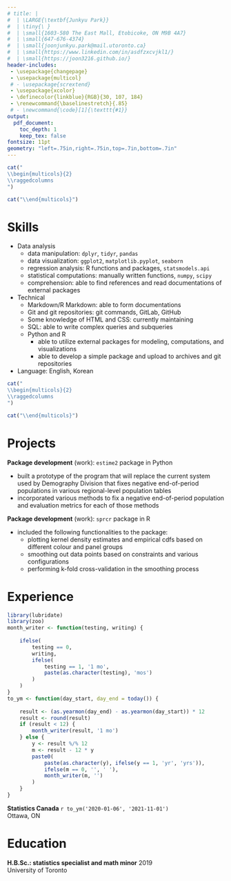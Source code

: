 ```yaml
---
# title: |
#  | \LARGE{\textbf{Junkyu Park}}
#  | \tiny{\ }
#  | \small{1603-580 The East Mall, Etobicoke, ON M9B 4A7}
#  | \small{647-676-4374}
#  | \small{joonjunkyu.park@mail.utoronto.ca}
#  | \small{https://www.linkedin.com/in/asdfzxcvjkl1/}
#  | \small{https://joon3216.github.io/}
header-includes:
 - \usepackage{changepage}
 - \usepackage{multicol}
 # - \usepackage{scrextend}
 - \usepackage{xcolor}
 - \definecolor{linkblue}{RGB}{30, 107, 184}
 - \renewcommand{\baselinestretch}{.85}
 # - \newcommand{\code}[1]{\texttt{#1}}
output: 
  pdf_document:
    toc_depth: 1
    keep_tex: false
fontsize: 11pt
geometry: "left=.75in,right=.75in,top=.7in,bottom=.7in"
---
```


<!-- Last updated: 2021-01-22 -->


```r
cat("
\\begin{multicols}{2}
\\raggedcolumns
")
```

\begin{minipage}{\linewidth}
\LARGE{\textbf{Junkyu Park}}
\end{minipage}

\begin{minipage}{\linewidth}
\begingroup
\fontsize{10pt}{10pt}
\texttt{joonjunkyu.park@alum.utoronto.ca}

\texttt{\textcolor{linkblue}{\url{https://www.linkedin.com/in/asdfzxcvjkl1/}}}

\texttt{\textcolor{linkblue}{\url{https://joon3216.github.io/}}}
\endgroup
\end{minipage}


```r
cat("\\end{multicols}")
```

# Skills

* Data analysis
    + data manipulation: `dplyr`, `tidyr`, `pandas`
    + data visualization: `ggplot2`, `matplotlib.pyplot`, `seaborn`
    + regression analysis: R functions and packages, `statsmodels.api`
    + statistical computations: manually written functions, `numpy`, `scipy`
    + comprehension: able to find references and read documentations of external packages
* Technical
    + Markdown/R Markdown: able to form documentations
    + Git and git repositories: git commands, GitLab, GitHub
    + Some knowledge of HTML and CSS: currently maintaining \textcolor{linkblue}{\href{https://joon3216.github.io/}{\texttt{joon3216.github.io}}}
    + SQL: able to write complex queries and subqueries
    + Python and R
        + able to utilize external packages for modeling, computations, and visualizations
        + able to develop a simple package and upload to archives and git repositories
* Language: English, Korean

```r
cat("
\\begin{multicols}{2}
\\raggedcolumns
")
```

<!-- \begin{minipage}{.99\linewidth} -->
<!--     \textbf{Data analysis} -->
<!--         \begin{itemize} -->
<!--             \item Data manipulation -->
<!--                 \begin{itemize} -->
<!--                     \item \texttt{pandas}, \texttt{patsy} -->
<!--                     \item \texttt{dplyr}, \texttt{tidyr} -->
<!--                     \item SQL queries -->
<!--                 \end{itemize} -->
<!--             \item Data visualization -->
<!--                 \begin{itemize} -->
<!--                     \item \texttt{matplotlib.pyplot}, \texttt{seaborn} -->
<!--                     \item \texttt{ggplot2} -->
<!--                 \end{itemize} -->
<!--             \item Regression analysis -->
<!--                 \begin{itemize} -->
<!--                     \item \texttt{statsmodels.api} -->
<!--                 \end{itemize} -->
<!--             \item Statistical computations -->
<!--                 \begin{itemize} -->
<!--                     \item \texttt{numpy}, \texttt{scipy} -->
<!--                 \end{itemize} -->
<!--         \end{itemize} -->
<!--     \smallskip -->
<!--     \textbf{Languages} -->
<!--         \begin{itemize} -->
<!--             \item English -->
<!--             \item Korean -->
<!--         \end{itemize} -->
<!-- \end{minipage} -->

<!-- \begin{minipage}{.99\linewidth} -->
<!--     \textbf{Technical} -->
<!--         \begin{itemize} -->
<!--             \item Markdown/R Markdown -->
<!--                 \begin{itemize} -->
<!--                     \item able to integrate dynamic badges supported by Travis CI and Codecov.io -->
<!--                 \end{itemize} -->
<!--             \item Some knowledge of HTML and CSS -->
<!--                 \begin{itemize} -->
<!--                     \item currently maintaining \textcolor{linkblue}{\href{https://joon3216.github.io/}{joon3216.github.io}} -->
<!--                 \end{itemize} -->
<!--             \item PostgreSQL -->
<!--                 \begin{itemize} -->
<!--                     \item able to use keywords such as \texttt{unnest}, \texttt{array}, and \texttt{information\_schema} -->
<!--                     \item able to join tables and write subqueries -->
<!--                 \end{itemize} -->
<!--             \item Python -->
<!--                 \begin{itemize} -->
<!--                     \item currently maintaining \textcolor{linkblue}{\href{https://github.com/joon3216/statspark}{\texttt{statspark}}} and \textcolor{linkblue}{\href{https://github.com/joon3216/sudsoln}{\texttt{sudsoln}}} packages -->
<!--                 \end{itemize} -->
<!--             \item R -->
<!--             \begin{itemize} -->
<!--                 \item currently maintaining \textcolor{linkblue}{\href{https://github.com/joon3216/funpark}{\texttt{funpark}}} package -->
<!--             \end{itemize} -->
<!--         \end{itemize} -->
<!-- \end{minipage} -->

```r
cat("\\end{multicols}")
```


# Projects

**Package development** (work): `estime2` package in Python

* built a prototype of the program that will replace the current system used by Demography Division that fixes negative end-of-period populations in various regional-level population tables
* incorporated various methods to fix a negative end-of-period population and evaluation metrics for each of those methods


**Package development** (work): `sprcr` package in R

* included the following functionalities to the package:
    + plotting kernel density estimates and empirical cdfs based on different colour and panel groups
    + smoothing out data points based on constraints and various configurations
    + performing k-fold cross-validation in the smoothing process

<!-- **Modeling** (personal): credit card fraud detection -->

<!-- * built statistical models and wrote an \textcolor{linkblue}{\href{https://joon3216.github.io/projects/2019/creditcardfraud/analysis}{analysis}} about the data and the detection of fraudulent credit card uses -->
<!-- * built a model that is expected to achieve an accuracy of 97.105% and a true positive rate of 87.204% for every 6-hour worth of transaction data with the current model and the training set -->



# Experience

<!-- **Volunteer note-taker** \hspace*{\fill} Sep 2016 - Apr 2019   -->
<!-- University of Toronto Accessibility Services \hspace*{\fill} 2 years 8 months -->

<!-- * volunteered as a note-taker for students with disabilities -->

<!-- \smallskip -->

```r
library(lubridate)
library(zoo)
month_writer <- function(testing, writing) {
  
    ifelse(
        testing == 0,
        writing,
        ifelse(
            testing == 1, '1 mo', 
            paste(as.character(testing), 'mos')
        )
    )
}
to_ym <- function(day_start, day_end = today()) {
  
    result <- (as.yearmon(day_end) - as.yearmon(day_start)) * 12
    result <- round(result)
    if (result < 12) {
        month_writer(result, '1 mo')
    } else {
        y <- result %/% 12
        m <- result - 12 * y
        paste0(
            paste(as.character(y), ifelse(y == 1, 'yr', 'yrs')),
            ifelse(m == 0, '', ' '),
            month_writer(m, '')
        )
    }
}
```

**Statistics Canada** \hspace*{\fill} `r to_ym('2020-01-06', '2021-11-01')`  
\hspace*{\fill} Ottawa, ON

\begin{adjustwidth}{0.5cm}{}
\textbf{Methodologist} (MA-02) \hspace*{\fill} Oct 2021 - Present $\cdot$ `r to_ym('2021-10-18')`

\begin{itemize}
\tightlist
\item
 wrote documentations on various topics and ideas in statistics and computations
\item
 conducted analysis and modeling requested by clients and/or senior methodologists
\item
 developed, and maintaining, packages written in R and Python
\end{itemize}

\textbf{Methodologist} (MA-01) \hspace*{\fill} Jan 2020 - Oct 2021 $\cdot$ `r to_ym('2020-01-06', '2021-11-01')`  
\end{adjustwidth}

<!-- **Methodologist** (MA-02) \hspace*{\fill} Oct 2021 - Present $\cdot$ `r to_ym('2021-10-18')`   -->
<!-- Statistics Canada \hspace*{\fill} Ottawa, ON -->

<!-- * wrote documentations on various topics and ideas in statistics and computations -->
<!-- * conducted analysis and modeling requested by clients and/or senior methodologists -->
<!-- * developed, and maintaining, packages wrtten in R and Python -->

<!-- # Awards -->

<!-- * Dean's List Scholar \hspace*{\fill} 2013 - 2014, 2016 - 2019 -->
<!-- * Louis Savlov Scholarship \hspace*{\fill} Oct 2017 -->
<!-- * Awards for Excellence in Army Training Test \hspace*{\fill} May 2016 -->
<!-- * Math Honour Roll \hspace*{\fill} Jun 2014 -->
<!-- * University of Toronto Entrance Scholarship \hspace*{\fill} Oct 2013 -->


# Education

**H.B.Sc.: statistics specialist and math minor** \hspace*{\fill} 2019  
University of Toronto  


<!-- **Certifications**   -->
<!-- Society of Actuaries (SOA) -->

<!-- * Exams: P (passed), FM (passed), SRM (accredited) -->
<!-- * All VEEs obtained: Economics, Applied Statistics, Corporate Finance -->





